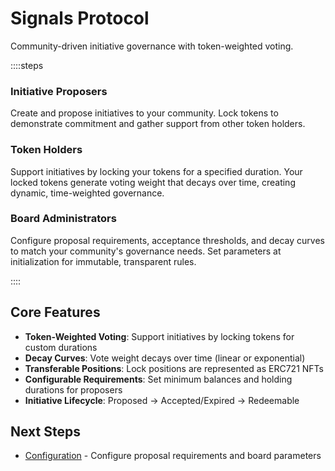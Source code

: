 # Signals Protocol

Community-driven initiative governance with token-weighted voting.

::::steps

### Initiative Proposers

Create and propose initiatives to your community. Lock tokens to demonstrate commitment and gather support from other token holders.

### Token Holders

Support initiatives by locking your tokens for a specified duration. Your locked tokens generate voting weight that decays over time, creating dynamic, time-weighted governance.

### Board Administrators

Configure proposal requirements, acceptance thresholds, and decay curves to match your community's governance needs. Set parameters at initialization for immutable, transparent rules.

::::

## Core Features

- **Token-Weighted Voting**: Support initiatives by locking tokens for custom durations
- **Decay Curves**: Vote weight decays over time (linear or exponential)
- **Transferable Positions**: Lock positions are represented as ERC721 NFTs
- **Configurable Requirements**: Set minimum balances and holding durations for proposers
- **Initiative Lifecycle**: Proposed → Accepted/Expired → Redeemable

## Next Steps

- [Configuration](/configuration/proposal-requirements) - Configure proposal requirements and board parameters
